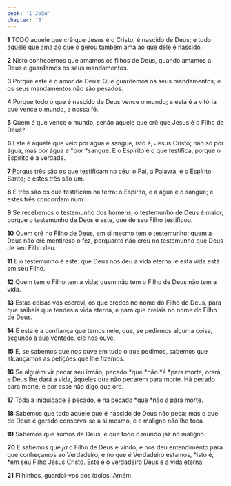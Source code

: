 ```yaml
---
book: 'I João'
chapter: '5'
---
```


**1** TODO aquele que crê que Jesus é o Cristo, é nascido de Deus; e todo aquele que ama ao que o gerou também ama ao que dele é nascido.

**2** Nisto conhecemos que amamos os filhos de Deus, quando amamos a Deus e guardamos os seus mandamentos.

**3** Porque este é o amor de Deus: Que guardemos os seus mandamentos; e os seus mandamentos não são pesados.

**4** Porque todo o que é nascido de Deus vence o mundo; e esta é a vitória que vence o mundo, a nossa fé.

**5** Quem é que vence o mundo, senão aquele que crê que Jesus é o Filho de Deus?

**6** Este é aquele que veio por água e sangue, isto é, Jesus Cristo; não só por água, mas por água e *por *sangue. E o Espírito é o que testifica, porque o Espírito é a verdade.

**7** Porque três são os que testificam no céu: o Pai, a Palavra, e o Espírito Santo; e estes três são um.

**8** E três são os que testificam na terra: o Espírito, e a água e o sangue; e estes três concordam num.

**9** Se recebemos o testemunho dos homens, o testemunho de Deus é maior; porque o testemunho de Deus é este, que de seu Filho testificou.

**10** Quem crê no Filho de Deus, em si mesmo tem o testemunho; quem a Deus não crê mentiroso o fez, porquanto não creu no testemunho que Deus de seu Filho deu.

**11** E o testemunho é este: que Deus nos deu a vida eterna; e esta vida está em seu Filho.

**12** Quem tem o Filho tem a vida; quem não tem o Filho de Deus não tem a vida.

**13** Estas coisas vos escrevi, os que credes no nome do Filho de Deus, para que saibais que tendes a vida eterna, e para que creiais no nome do Filho de Deus.

**14** E esta é a confiança que temos nele, que, se pedirmos alguma coisa, segundo a sua vontade, ele nos ouve.

**15** E, se sabemos que nos ouve em tudo o que pedimos, sabemos que alcançamos as petições que lhe fizemos.

**16** Se alguém vir pecar seu irmão, pecado *que *não *é *para morte, orará, e Deus lhe dará a vida, àqueles que não pecarem para morte. Há pecado para morte, e por esse não digo que ore.

**17** Toda a iniquidade é pecado, e há pecado *que *não _é_ para morte.

**18** Sabemos que todo aquele que é nascido de Deus não peca; mas o que de Deus é gerado conserva-se a si mesmo, e o maligno não lhe toca.

**19** Sabemos que somos de Deus, e que todo o mundo jaz no maligno.

**20** E sabemos que _já_ o Filho de Deus é vindo, e nos deu entendimento para que conheçamos ao Verdadeiro; e no que _é_ Verdadeiro estamos, *isto é, *em seu Filho Jesus Cristo. Este é o verdadeiro Deus e a vida eterna.

**21** Filhinhos, guardai-vos dos ídolos. Amém.
